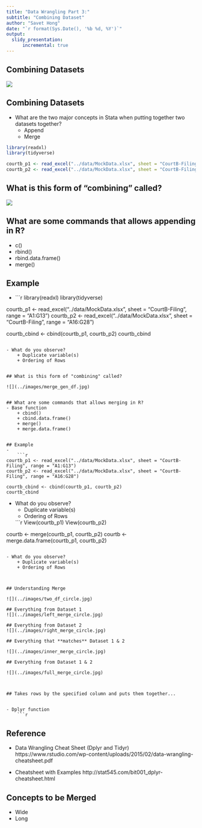 ```yaml
---
title: "Data Wrangling Part 3:"
subtitle: "Combining Dataset"
author: "Savet Hong"
date: "`r format(Sys.Date(), '%b %d, %Y')`"
output:
  slidy_presentation:
      incremental: true
---
```


## Combining Datasets

![](../images/two_df.jpg)

## Combining Datasets

- What are the two major concepts in Stata when putting together two datasets together?
    + Append
    + Merge
    
```r
library(readxl)
library(tidyverse)    

courtb_p1 <- read_excel("../data/MockData.xlsx", sheet = "CourtB-Filing", range = "A1:G13")
courtb_p2 <- read_excel("../data/MockData.xlsx", sheet = "CourtB-Filing", range = "A16:G28")

```





## What is this form of "combining" called?

![](../images/append_df.jpg)


## What are some commands that allows appending in R?

- c()
- rbind()
- rbind.data.frame()
- merge()


## Example

- 
    ```r
library(readxl)
library(tidyverse)    

courtb_p1 <- read_excel("../data/MockData.xlsx", sheet = "CourtB-Filing", range = "A1:G13")
courtb_p2 <- read_excel("../data/MockData.xlsx", sheet = "CourtB-Filing", range = "A16:G28")
    
courtb_cbind <- cbind(courtb_p1, courtb_p2)
courtb_cbind
```

- What do you observe?
    + Duplicate variable(s)
    + Ordering of Rows


## What is this form of "combining" called?

![](../images/merge_gen_df.jpg)


## What are some commands that allows merging in R?
- Base function
    + cbind()
    + cbind.data.frame()
    + merge()
    + merge.data.frame()


## Example
- 
    ```r
courtb_p1 <- read_excel("../data/MockData.xlsx", sheet = "CourtB-Filing", range = "A1:G13")
courtb_p2 <- read_excel("../data/MockData.xlsx", sheet = "CourtB-Filing", range = "A16:G28")
    
courtb_cbind <- cbind(courtb_p1, courtb_p2)
courtb_cbind
```

- What do you observe?
    + Duplicate variable(s)
    + Ordering of Rows


    ```r
View(courtb_p1)
View(courtb_p2)

courtb <- merge(courtb_p1, courtb_p2)
courtb <- merge.data.frame(courtb_p1, courtb_p2)
```

- What do you observe?
    + Duplicate variable(s)
    + Ordering of Rows



## Understanding Merge

![](../images/two_df_circle.jpg)

## Everything from Dataset 1
![](../images/left_merge_circle.jpg)

## Everything from Dataset 2
![](../images/right_merge_circle.jpg)

## Everything that **matches** Dataset 1 & 2

![](../images/inner_merge_circle.jpg)

## Everything from Dataset 1 & 2

![](../images/full_merge_circle.jpg)
  


## Takes rows by the specified column and puts them together...


- Dplyr function
    ```r
    
```    


## Reference

- Data Wrangling Cheat Sheet (Dplyr and Tidyr)
https://www.rstudio.com/wp-content/uploads/2015/02/data-wrangling-cheatsheet.pdf

- Cheatsheet with Examples
http://stat545.com/bit001_dplyr-cheatsheet.html


## Concepts to be Merged
- Wide
- Long
